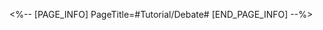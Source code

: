 <%-- [PAGE_INFO]
PageTitle=#Tutorial/Debate#
[END_PAGE_INFO] --%>
{{Tutorial
|sort      = 604201
|title     = Debate
|subtitle  = 
|type      = Adventure
|about     = 
|image1    = Tutorial Debate 1.png{{subst:void|<!--$UPLOAD:<<SpriteOutput/TutorialPic/TutorialPage_604201.png>-<Tutorial Debate 1.png>>}}
|text1     = Examine each statement by {{Color|h|nobold=1|flipping}} through them to the left or right.
|image2    = Tutorial Debate 2.png{{subst:void|<!--$UPLOAD:<<SpriteOutput/TutorialPic/TutorialPage_604202.png>-<Tutorial Debate 2.png>>}}
|text2     = Use {{Color|h|nobold=1|questions}} to discover possible details hiding behind given statements.
|image3    = Tutorial Debate 3.png{{subst:void|<!--$UPLOAD:<<SpriteOutput/TutorialPic/TutorialPage_604203.png>-<Tutorial Debate 3.png>>}}
|text3     = {{Color|h|nobold=1|Present evidence}} in accordance with what the opposition is saying to refute their arguments
}}